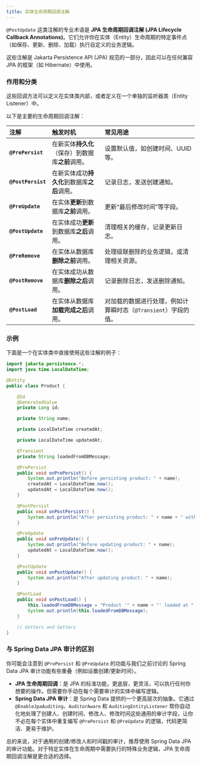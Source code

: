```yaml
---
title: 实体生命周期回调注解
---
```


`@PostUpdate` 这类注解的专业术语是 **JPA 生命周期回调注解 (JPA Lifecycle Callback Annotations)**。它们允许你在实体（Entity）生命周期的特定事件点（如保存、更新、删除、加载）执行自定义的业务逻辑。

这些注解是 Jakarta Persistence API (JPA) 规范的一部分，因此可以在任何兼容 JPA 的框架（如 Hibernate）中使用。

### 作用和分类

这些回调方法可以定义在实体类内部，或者定义在一个单独的监听器类（Entity Listener）中。

以下是主要的生命周期回调注解：

| 注解 | 触发时机 | 常见用途 |
| :--- | :--- | :--- |
| **`@PrePersist`** | 在新实体**持久化**（保存）到数据库**之前**调用。 | 设置默认值，如创建时间、UUID 等。 |
| **`@PostPersist`** | 在新实体成功**持久化**到数据库**之后**调用。 | 记录日志，发送创建通知。 |
| **`@PreUpdate`** | 在实体**更新**到数据库**之前**调用。 | 更新“最后修改时间”等字段。 |
| **`@PostUpdate`** | 在实体成功**更新**到数据库**之后**调用。 | 清理相关的缓存，记录更新日志。 |
| **`@PreRemove`** | 在实体从数据库**删除之前**调用。 | 处理级联删除的业务逻辑，或清理相关资源。 |
| **`@PostRemove`** | 在实体成功从数据库**删除之后**调用。 | 记录删除日志，发送删除通知。 |
| **`@PostLoad`** | 在实体从数据库**加载完成之后**调用。 | 对加载的数据进行处理，例如计算瞬时态（`@Transient`）字段的值。 |

### 示例

下面是一个在实体类中直接使用这些注解的例子：

```java
import jakarta.persistence.*;
import java.time.LocalDateTime;

@Entity
public class Product {

    @Id
    @GeneratedValue
    private Long id;

    private String name;

    private LocalDateTime createdAt;

    private LocalDateTime updatedAt;

    @Transient
    private String loadedFromDBMessage;

    @PrePersist
    public void onPrePersist() {
        System.out.println("Before persisting product: " + name);
        createdAt = LocalDateTime.now();
        updatedAt = LocalDateTime.now();
    }

    @PostPersist
    public void onPostPersist() {
        System.out.println("After persisting product: " + name + " with ID: " + id);
    }

    @PreUpdate
    public void onPreUpdate() {
        System.out.println("Before updating product: " + name);
        updatedAt = LocalDateTime.now();
    }

    @PostUpdate
    public void onPostUpdate() {
        System.out.println("After updating product: " + name);
    }

    @PostLoad
    public void onPostLoad() {
        this.loadedFromDBMessage = "Product '" + name + "' loaded at " + LocalDateTime.now();
        System.out.println(this.loadedFromDBMessage);
    }

    // Getters and Setters
}
```

### 与 Spring Data JPA 审计的区别

你可能会注意到 `@PrePersist` 和 `@PreUpdate` 的功能与我们之前讨论的 Spring Data JPA 审计功能有些重叠（例如设置创建/更新时间）。

*   **JPA 生命周期回调**：是 JPA 的标准功能，更底层，更灵活，可以执行任何你想要的操作。但需要你手动在每个需要审计的实体中编写逻辑。
*   **Spring Data JPA 审计**：是 Spring Data 提供的一个更高层次的抽象。它通过 `@EnableJpaAuditing`、`AuditorAware` 和 `AuditingEntityListener` 帮你自动化地处理了创建人、创建时间、修改人、修改时间这些通用的审计字段，让你不必在每个实体中重复编写 `@PrePersist` 和 `@PreUpdate` 的逻辑，代码更简洁、更易于维护。

总的来说，对于通用的创建/修改人和时间戳的审计，推荐使用 Spring Data JPA 的审计功能。对于特定实体在生命周期中需要执行的特殊业务逻辑，JPA 生命周期回调注解是更合适的选择。
